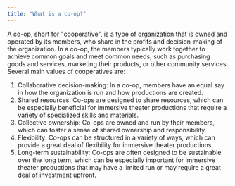 ```yaml
---
title: "What is a co-op?"
---
```


A co-op, short for "cooperative", is a type of organization that is owned and operated by its members, who share in the profits and decision-making of the organization.
In a co-op, the members typically work together to achieve common goals and meet common needs, such as purchasing goods and services, marketing their products, or other community services. Several main values of cooperatives are:

1. Collaborative decision-making: In a co-op, members have an equal say in how the organization is run and how productions are created.
2. Shared resources: Co-ops are designed to share resources, which can be especially beneficial for immersive theater productions that require a variety of specialized skills and materials.
3. Collective ownership: Co-ops are owned and run by their members, which can foster a sense of shared ownership and responsibility.
4. Flexibility: Co-ops can be structured in a variety of ways, which can provide a great deal of flexibility for immersive theater productions.
5. Long-term sustainability: Co-ops are often designed to be sustainable over the long term, which can be especially important for immersive theater productions that may have a limited run or may require a great deal of investment upfront.
